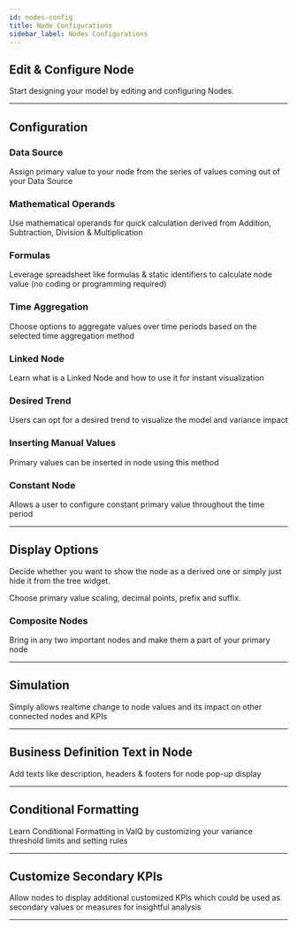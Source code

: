 ```yaml
---
id: nodes-config
title: Node Configurations
sidebar_label: Nodes Configurations
---
```


## Edit & Configure Node

Start designing your model by editing and configuring Nodes.

<Vimeo
    video="https://player.vimeo.com/video/438807121"
    responsive={true}
/>

---

## Configuration

### Data Source

Assign primary value to your node from the series of values coming out of your Data Source

<Vimeo
    video="https://player.vimeo.com/video/438808397"
    responsive={true}
/>

### Mathematical Operands

Use mathematical operands for quick calculation derived from Addition, Subtraction, Division & Multiplication

<Vimeo
    video="https://player.vimeo.com/video/438815858"
    responsive={true}
/>

### Formulas

Leverage spreadsheet like formulas & static identifiers to calculate node value (no coding or programming required)

<Vimeo
    video="https://player.vimeo.com/video/438820526"
    responsive={true}
/>

### Time Aggregation

Choose options to aggregate values over time periods based on the selected time aggregation method

<Vimeo
    video="https://player.vimeo.com/video/438822585"
    responsive={true}
/>

### Linked Node

Learn what is a Linked Node and how to use it for instant visualization

<Vimeo
    video="https://player.vimeo.com/video/438848968"
    responsive={true}
/>

### Desired Trend

Users can opt for a desired trend to visualize the model and variance impact

<Vimeo
    video="https://player.vimeo.com/video/438858251"
    responsive={true}
/>

### Inserting Manual Values

Primary values can be inserted in node using this method

<Vimeo
    video="https://player.vimeo.com/video/438894461"
    responsive={true}
/>

### Constant Node

Allows a user to configure constant primary value throughout the time period

<Vimeo
    video="https://player.vimeo.com/video/438897800"
    responsive={true}
/>

---

## Display Options

Decide whether you want to show the node as a derived one or simply just hide it from the tree widget. 

Choose primary value scaling, decimal points, prefix and suffix.

<Vimeo
    video="https://player.vimeo.com/video/438907468"
    responsive={true}
/>

### Composite Nodes

Bring in any two important nodes and make them a part of your primary node

<Vimeo
    video="https://player.vimeo.com/video/438911028"
    responsive={true}
/>

---

## Simulation

Simply allows realtime change to node values and its impact on other connected nodes and KPIs

<Vimeo
    video="https://player.vimeo.com/video/438916534"
    responsive={true}
/>

---

## Business Definition Text in Node

Add texts like description, headers & footers for node pop-up display

<Vimeo
    video="https://player.vimeo.com/video/438913678"
    responsive={true}
/>

---

## Conditional Formatting

Learn Conditional Formatting in ValQ by customizing your variance threshold limits and setting rules

<Vimeo
    video="https://player.vimeo.com/video/439144933"
    responsive={true}
/>

---

## Customize Secondary KPIs

Allow nodes to display additional customized KPIs which could be used as secondary values or measures for insightful analysis

<Vimeo
    video="https://player.vimeo.com/video/439158635"
    responsive={true}
/>

---
